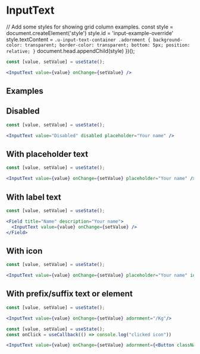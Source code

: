 
# InputText

  // Add some styles for showing grid column examples.
  const style =  document.createElement('style')
  style.id = 'input-example-override'
  style.textContent = `.u-input-text-container .adornment {
    background-color: transparent;
    border-color: transparent;
    bottom: 5px;
    position: relative;
  }`
  document.head.appendChild(style)
})();

<Documenter component={InputText}>

```jsx preview
const [value, setValue] = useState();

<InputText value={value} onChange={setValue} />
```

</Documenter>

## Examples


## Disabled

```jsx preview
const [value, setValue] = useState();

<InputText value="Disabled" disabled placeholder="Your name" />
```

## With placeholder text

```jsx preview
const [value, setValue] = useState();

<InputText value={value} onChange={setValue} placeholder="Your name" />
```

## With label text

```jsx preview
const [value, setValue] = useState();

<Field title="Name" description="Your name">
  <InputText value={value} onChange={setValue} />
</Field>
``` 

## With icon

```jsx preview
const [value, setValue] = useState();

<InputText value={value} onChange={setValue} placeholder="Your name" icon={UserSolid}/>
```

## With prefix/suffix text or element

```jsx preview
const [value, setValue] = useState();

<InputText value={value} onChange={setValue} adornment="/Kg"/>
```

```jsx preview
const [value, setValue] = useState();
const onClick = useCallback(() => console.log("clicked icon"))

<InputText value={value} onChange={setValue} adornment={<Button className="adornment" onClick={onClick} icon={UserSolid} />}/>
```